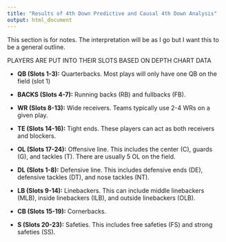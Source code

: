 ```yaml
---
title: "Results of 4th Down Predictive and Causal 4th Down Analysis"
output: html_document
---
```



This section is for notes. The interpretation will be as I go but I want this to be a general outline.

PLAYERS ARE PUT INTO THEIR SLOTS BASED ON DEPTH CHART DATA


* **QB (Slots 1-3):** Quarterbacks. Most plays will only have one QB on the field (slot 1)
* **BACKS (Slots 4-7):** Running backs (RB) and fullbacks (FB).
* **WR (Slots 8-13):** Wide receivers. Teams typically use 2-4 WRs on a given play.
* **TE (Slots 14-16):** Tight ends. These players can act as both receivers and blockers.
* **OL (Slots 17-24):** Offensive line. This includes the center (C), guards (G), and tackles (T). There are usually 5 OL on the field.


* **DL (Slots 1-8):** Defensive line. This includes defensive ends (DE), defensive tackles (DT), and nose tackles (NT). 
* **LB (Slots 9-14):** Linebackers. This can include middle linebackers (MLB), inside linebackers (ILB), and outside linebackers (OLB).
* **CB (Slots 15-19):** Cornerbacks.
* **S (Slots 20-23):** Safeties. This includes free safeties (FS) and strong safeties (SS).
